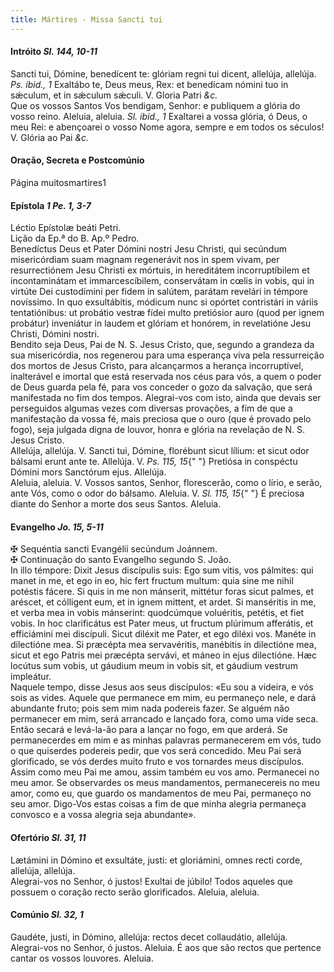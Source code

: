 ```yaml
---
title: Mártires - Missa Sancti tui
---
```


<h4 class="text-center">
  Intróito <em>Sl. 144, 10-11</em>
</h4>
<div class="container-fluid">
  <div class="row">
    <div class="col-6 dropcaps text-justify">
      Sancti tui, Dómine, benedícent te: glóriam regni tui dicent, allelúja,
      allelúja. <em>Ps. ibid., 1</em> Exaltábo te, Deus meus, Rex: et benedícam
      nómini tuo in sǽculum, et in sǽculum sǽculi. V. Gloria Patri <em>&c.</em>
    </div>
    <div class="col-6 dropcaps text-justify">
      Que os vossos Santos Vos bendigam, Senhor: e publiquem a glória do vosso
      reino. Aleluia, aleluia. <em>Sl. ibid., 1</em> Exaltarei a vossa glória, ó
      Deus, o meu Rei: e abençoarei o vosso Nome agora, sempre e em todos os
      séculos! V. Glória ao Pai <em>&c.</em>
    </div>
  </div>
</div>

<h4 class="text-center">Oração, Secreta e Postcomúnio</h4>Página muitosmartires1</em>

<h4 class="text-center">
  Epístola <em>1 Pe. 1, 3-7</em>
</h4>
<div class="container-fluid">
  <div class="row">
    <div class="col-6 text-justify">Léctio Epístolæ beáti Petri.</div>
    <div class="col-6 text-justify">Lição da Ep.ª do B. Ap.º Pedro.</div>
    <div class="col-6 dropcaps text-justify">
      Benedíctus Deus et Pater Dómini nostri Jesu Christi, qui secúndum
      misericórdiam suam magnam regenerávit nos in spem vivam, per
      resurrectiónem Jesu Christi ex mórtuis, in hereditátem incorruptíbilem et
      incontaminátam et immarcescíbilem, conservátam in cœlis in vobis, qui in
      virtúte Dei custodímini per fidem in salútem, parátam revelári in témpore
      novíssimo. In quo exsultábitis, módicum nunc si opórtet contristári in
      váriis tentatiónibus: ut probátio vestræ fídei multo pretiósior auro (quod
      per ignem probátur) inveniátur in laudem et glóriam et honórem, in
      revelatióne Jesu Christi, Dómini nostri.
    </div>
    <div class="col-6 dropcaps text-justify">
      Bendito seja Deus, Pai de N. S. Jesus Cristo, que, segundo a grandeza da
      sua misericórdia, nos regenerou para uma esperança viva pela ressurreição
      dos mortos de Jesus Cristo, para alcançarmos a herança incorruptível,
      inalterável e imortal que está reservada nos céus para vós, a quem o poder
      de Deus guarda pela fé, para vos conceder o gozo da salvação, que será
      manifestada no fim dos tempos. Alegrai-vos com isto, ainda que devais ser
      perseguidos algumas vezes com diversas provações, a fim de que a
      manifestação da vossa fé, mais preciosa que o ouro (que é provado pelo
      fogo), seja julgada digna de louvor, honra e glória na revelação de N. S.
      Jesus Cristo.
    </div>
  </div>
</div>

<div class="container-fluid">
  <div class="row">
    <div class="col-6 text-justify">
      Allelúja, allelúja. V. Sancti tui, Dómine, florébunt sicut lílium: et
      sicut odor bálsami erunt ante te. Allelúja. V. <em>Ps. 115, 15</em>{" "}
      Pretiósa in conspéctu Dómini mors Sanctórum ejus. Allelúja.
    </div>
    <div class="col-6 text-justify">
      Aleluia, aleluia. V. Vossos santos, Senhor, florescerão, como o lírio, e
      serão, ante Vós, como o odor do bálsamo. Aleluia. V. <em>Sl. 115, 15</em>{" "}
      É preciosa diante do Senhor a morte dos seus Santos. Aleluia.
    </div>
  </div>
</div>

<h4 class="text-center">
  Evangelho <em>Jo. 15, 5-11</em>
</h4>
<div class="container-fluid">
  <div class="row">
    <div class="col-6 text-justify">
      <span class="text-danger">&#10016;</span> Sequéntia sancti Evangélii
      secúndum Joánnem.
    </div>
    <div class="col-6 text-justify">
      <span class="text-danger">&#10016;</span> Continuação do santo Evangelho
      segundo S. João.
    </div>
    <div class="col-6 dropcaps text-justify">
      In illo témpore: Dixit Jesus discípulis suis: Ego sum vitis, vos pálmites:
      qui manet in me, et ego in eo, hic fert fructum multum: quia sine me nihil
      potéstis fácere. Si quis in me non mánserit, mittétur foras sicut palmes,
      et aréscet, et cólligent eum, et in ignem mittent, et ardet. Si manséritis
      in me, et verba mea in vobis mánserint: quodcúmque voluéritis, petétis, et
      fiet vobis. In hoc clarificátus est Pater meus, ut fructum plúrimum
      afferátis, et efficiámini mei discípuli. Sicut diléxit me Pater, et ego
      diléxi vos. Manéte in dilectióne mea. Si præcépta mea servavéritis,
      manébitis in dilectióne mea, sicut et ego Patris mei præcépta servávi, et
      máneo in ejus dilectióne. Hæc locútus sum vobis, ut gáudium meum in vobis
      sit, et gáudium vestrum impleátur.
    </div>
    <div class="col-6 dropcaps text-justify">
      Naquele tempo, disse Jesus aos seus discípulos: «Eu sou a videira, e vós
      sois as vides. Aquele que permanece em mim, eu permaneço nele, e dará
      abundante fruto; pois sem mim nada podereis fazer. Se alguém não
      permanecer em mim, será arrancado e lançado fora, como uma vide seca.
      Então secará e levá-la-ão para a lançar no fogo, em que arderá. Se
      permanecerdes em mim e as minhas palavras permanecerem em vós, tudo o que
      quiserdes podereis pedir, que vos será concedido. Meu Pai será
      glorificado, se vós derdes muito fruto e vos tornardes meus discípulos.
      Assim como meu Pai me amou, assim também eu vos amo. Permanecei no meu
      amor. Se observardes os meus mandamentos, permanecereis no meu amor, como
      eu, que guardo os mandamentos de meu Pai, permaneço no seu amor. Digo-Vos
      estas coisas a fim de que minha alegria permaneça convosco e a vossa
      alegria seja abundante».
    </div>
  </div>
</div>

<h4 class="text-center">
  Ofertório <em>Sl. 31, 11</em>
</h4>
<div class="container-fluid">
  <div class="row">
    <div class="col-6 dropcaps text-justify">
      Lætámini in Dómino et exsultáte, justi: et gloriámini, omnes recti corde,
      allelúja, allelúja.
    </div>
    <div class="col-6 dropcaps text-justify">
      Alegrai-vos no Senhor, ó justos! Exultai de júbilo! Todos aqueles que
      possuem o coração recto serão glorificados. Aleluia, aleluia.
    </div>
  </div>
</div>

<h4 class="text-center">
  Comúnio <em>Sl. 32, 1</em>
</h4>
<div class="container-fluid">
  <div class="row">
    <div class="col-6 dropcaps text-justify">
      Gaudéte, justi, in Dómino, allelúja: rectos decet collaudátio, allelúja.
    </div>
    <div class="col-6 dropcaps text-justify">
      Alegrai-vos no Senhor, ó justos. Aleluia. É aos que são rectos que
      pertence cantar os vossos louvores. Aleluia.
    </div>
  </div>
</div>

